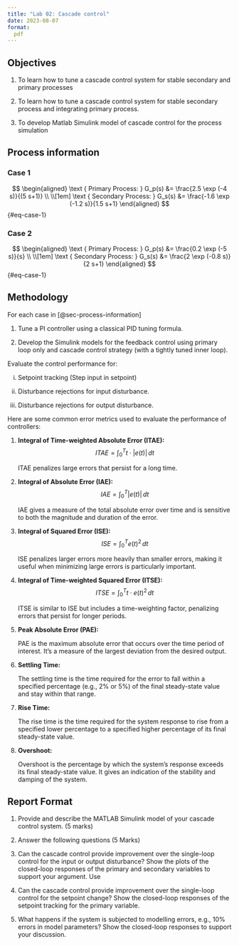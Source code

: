 ```yaml
---
title: "Lab 02: Cascade control"
date: 2023-08-07
format:
  pdf
---
```


## Objectives

1. To learn how to tune a cascade control system for stable secondary and
   primary processes

2. To learn how to tune a cascade control system for stable secondary process
   and integrating primary process.

3. To develop Matlab Simulink model of cascade control for the process
   simulation

## Process information {#sec-process-information}

### Case 1

$$
\begin{aligned}
\text { Primary Process: } G_p(s) &= \frac{2.5 \exp (-4 s)}{(5 s+1)} \\
\\[1em]
\text { Secondary Process: } G_s(s) &= \frac{-1.6 \exp (-1.2 s)}{1.5 s+1}
\end{aligned}
$${#eq-case-1}

### Case 2

$$
\begin{aligned}
\text { Primary Process: } G_p(s) &= \frac{0.2 \exp (-5 s)}{s} \\
\\[1em]
\text { Secondary Process: } G_s(s) &= \frac{2 \exp (-0.8 s)}{2 s+1}
\end{aligned}
$${#eq-case-1}


## Methodology

For each case in [@sec-process-information]

1. Tune a PI controller using a classical PID tuning formula.

2. Develop the Simulink models for the feedback control using primary loop only and
   cascade control strategy (with a tightly tuned inner loop). 

Evaluate the control performance for:

i. Setpoint tracking (Step input in setpoint)

ii. Disturbance rejections for input disturbance.

iii. Disturbance rejections for output disturbance.

Here are some common error metrics used to evaluate the performance of
controllers:

1. **Integral of Time-weighted Absolute Error (ITAE):**
   $$
   ITAE = \int_0^T t \cdot |e(t)| \, dt
   $$

   ITAE penalizes large errors that persist for a long time.

2. **Integral of Absolute Error (IAE):**
   $$
   IAE = \int_0^T |e(t)| \, dt
   $$

   IAE gives a measure of the total absolute error over time and is sensitive
   to both the magnitude and duration of the error.

3. **Integral of Squared Error (ISE):**
   $$
   ISE = \int_0^T e(t)^2 \, dt
   $$
   
   ISE penalizes larger errors more heavily than smaller errors, making it
   useful when minimizing large errors is particularly important.

4. **Integral of Time-weighted Squared Error (ITSE):**
   $$
   ITSE = \int_0^T t \cdot e(t)^2 \, dt
   $$

   ITSE is similar to ISE but includes a time-weighting factor, penalizing
   errors that persist for longer periods.

5. **Peak Absolute Error (PAE):**

   PAE is the maximum absolute error that occurs over the time period of
   interest. It's a measure of the largest deviation from the desired output.

6. **Settling Time:**

   The settling time is the time required for the error to fall within a
   specified percentage (e.g., 2% or 5%) of the final steady-state value and
   stay within that range.

7. **Rise Time:**

   The rise time is the time required for the system response to rise from a
   specified lower percentage to a specified higher percentage of its final
   steady-state value.

8. **Overshoot:**

   Overshoot is the percentage by which the system's response exceeds its final
   steady-state value. It gives an indication of the stability and damping of
   the system.


## Report Format


1. Provide and describe the MATLAB Simulink model of your cascade control
   system. (5 marks)

2.  Answer the following questions (5 Marks) 

   1. Can the cascade control provide improvement over the single-loop control
      for the input or output disturbance? Show the plots of the closed-loop
      responses of the primary and secondary variables to support your
      argument. Use 

   2. Can the cascade control provide improvement over the single-loop control
      for the setpoint change? Show the closed-loop responses of the setpoint
      tracking for the primary variable.

   3. What happens if the system is subjected to modelling errors, e.g., 10%
      errors in model parameters? Show the closed-loop responses to support
      your discussion.


